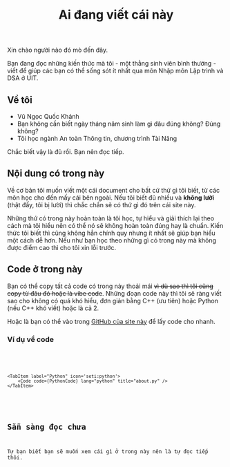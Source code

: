 ﻿---
title: Ai đang viết cái này
description: Để trưng cho đẹp chứ tôi biết chả ai đọc đâu
---

Xin chào người nào đó mò đến đây.

Bạn đang đọc những kiến thức mà tôi - một thằng sinh viên bình thường - viết để giúp các bạn có thể sống sót ít nhất qua môn Nhập môn Lập trình và DSA ở UIT.

## Về tôi
- Vũ Ngọc Quốc Khánh
- Bạn không cần biết ngày tháng năm sinh làm gì đâu đúng không? Đúng không?
- Tôi học ngành An toàn Thông tin, chương trình Tài Năng

Chắc biết vậy là đủ rồi. Bạn nên đọc tiếp.

## Nội dung có trong này
Về cơ bản tôi muốn viết một cái document cho bất cứ thứ gì tôi biết, từ các môn học cho đến mấy cái bên ngoài. Nếu tôi biết đủ nhiều và **không lười** \(thật đấy, tôi bị lười\) thì chắc chắn sẽ có thứ gì đó trên cái site này.

<Card title="Disclaimer" icon="warning">
    Những thứ có trong này hoàn toàn là tôi học, tự hiểu và giải thích lại theo cách mà tôi hiểu nên có thể nó sẽ không hoàn toàn đúng hay là chuẩn. Kiến thức tôi biết thì cũng không hẳn chính quy nhưng ít nhất sẽ giúp bạn hiểu một cách dễ hơn. Nếu như bạn học theo những gì có trong này mà không được điểm cao thì cho tôi xin lỗi trước.
</Card>


## Code ở trong này
Bạn có thể copy tất cả code có trong này thoải mái ~~vì dù sao thì tôi cũng copy từ đâu đó hoặc là vibe code~~. Những đoạn code này thì tôi sẽ ràng viết sao cho không có quá khó hiểu, đơn giản bằng C++ (ưu tiên) hoặc Python (nếu C++ khó viết) hoặc là cả 2.

Hoặc là bạn có thể vào trong [GitHub của site này](https://github.com/AnoTherK-ATK) để lấy code cho nhanh.

### Ví dụ về code 


<Tabs>
    <TabItem label="C++" icon='seti:cpp'>
        <Code code={CppCode} lang="c++" title="about.cpp" />
    </TabItem>

    <TabItem label="Python" icon='seti:python'>
        <Code code={PythonCode} lang="python" title="about.py" />
    </TabItem>
</Tabs>

## Sẵn sàng đọc chưa
Tự bạn biết bạn sẽ muốn xem cái gì ở trong này nên là tự đọc tiếp thôi.

<CardGrid stagger>
    <LinkCard title="Nhập môn Lập trình" icon="seti:html" href="/nmlt/introduction" />
    <LinkCard title="Cấu trúc dữ liệu và Giải thuật" icon="seti:config" href="/dsa/introduction" />
</CardGrid>